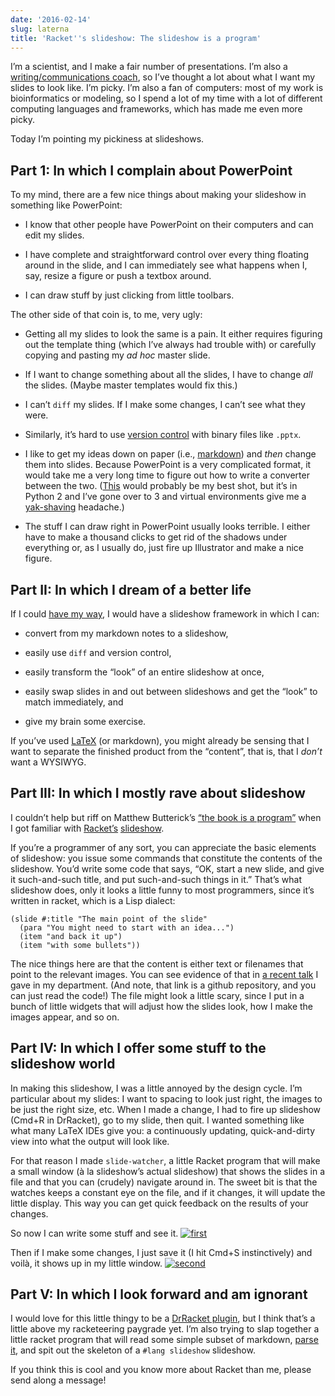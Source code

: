 ```yaml
---
date: '2016-02-14'
slug: laterna
title: 'Racket''s slideshow: The slideshow is a program'
---
```


I'm a scientist, and I make a fair number of presentations. I'm also a [writing/communications coach](https://be.mit.edu/communicationlab), so I've thought a lot about what I want my slides to look like. I'm picky. I'm also a fan of computers: most of my work is bioinformatics or modeling, so I spend a lot of my time with a lot of different computing languages and frameworks, which has made me even more picky.

Today I'm pointing my pickiness at slideshows.



## Part 1: In which I complain about PowerPoint



To my mind, there are a few nice things about making your slideshow in something like PowerPoint:





  * I know that other people have PowerPoint on their computers and can edit my slides.


  * I have complete and straightforward control over every thing floating around in the slide, and I can immediately see what happens when I, say, resize a figure or push a textbox around.


  * I can draw stuff by just clicking from little toolbars.



The other side of that coin is, to me, very ugly:



  * Getting all my slides to look the same is a pain. It either requires figuring out the template thing (which I've always had trouble with) or carefully copying and pasting my _ad hoc_ master slide.


  * If I want to change something about all the slides, I have to change _all_ the slides. (Maybe master templates would fix this.)


  * I can't `diff` my slides. If I make some changes, I can't see what they were.


  * Similarly, it's hard to use [version control](http://git-scm.com/book/en/v2/Getting-Started-About-Version-Control) with binary files like `.pptx`.


  * I like to get my ideas down on paper (i.e., [markdown](http://five.squarespace.com/display/ShowHelp?section=Markdown)) and _then_ change them into slides. Because PowerPoint is a very complicated format, it would take me a very long time to figure out how to write a converter between the two. ([This](https://python-pptx.readthedocs.org/en/latest/) would probably be my best shot, but it's in Python 2 and I've gone over to 3 and virtual environments give me a [yak-shaving](http://projects.csail.mit.edu/gsb/old-archive/gsb-archive/gsb2000-02-11.html) headache.)


  * The stuff I can draw right in PowerPoint usually looks terrible. I either have to make a thousand clicks to get rid of the shadows under everything or, as I usually do, just fire up Illustrator and make a nice figure.





## Part II: In which I dream of a better life



If I could [have my way](https://en.wikipedia.org/wiki/Samson_and_Delilah_(song)), I would have a slideshow framework in which I can:





  * convert from my markdown notes to a slideshow,


  * easily use `diff` and version control,


  * easily transform the "look" of an entire slideshow at once,


  * easily swap slides in and out between slideshows and get the "look" to match immediately, and


  * give my brain some exercise.



If you've used [LaTeX](https://en.wikipedia.org/wiki/LaTeX) (or markdown), you might already be sensing that I want to separate the finished product from the "content", that is, that I _don't_ want a WYSIWYG.



## Part III: In which I mostly rave about slideshow



I couldn't help but riff on Matthew Butterick's ["the book is a program"](http://docs.racket-lang.org/pollen/) when I got familiar with [Racket's](https://racket-lang.org/) [slideshow](http://docs.racket-lang.org/slideshow/).

If you're a programmer of any sort, you can appreciate the basic elements of slideshow: you issue some commands that constitute the contents of the slideshow. You'd write some code that says, "OK, start a new slide, and give it such-and-such title, and put such-and-such things in it." That's what slideshow does, only it looks a little funny to most programmers, since it's written in racket, which is a Lisp dialect:



    (slide #:title "The main point of the slide"
      (para "You might need to start with an idea...")
      (item "and back it up")
      (item "with some bullets"))



The nice things here are that the content is either text or filenames that point to the relevant images. You can see evidence of that in [a recent talk](https://github.mit.edu/swo/bats-2016) I gave in my department. (And note, that link is a github repository, and you can just read the code!) The file might look a little scary, since I put in a bunch of little widgets that will adjust how the slides look, how I make the images appear, and so on.



## Part IV: In which I offer some stuff to the slideshow world



In making this slideshow, I was a little annoyed by the design cycle. I'm particular about my slides: I want to spacing to look just right, the images to be just the right size, etc. When I made a change, I had to fire up slideshow (Cmd+R in DrRacket), go to my slide, then quit. I wanted something like what many LaTeX IDEs give you: a continuously updating, quick-and-dirty view into what the output will look like.

For that reason I made `slide-watcher`, a little Racket program that will make a small window (à la slideshow's actual slideshow) that shows the slides in a file and that you can (crudely) navigate around in. The sweet bit is that the watches keeps a constant eye on the file, and if it changes, it will update the little display. This way you can get quick feedback on the results of your changes.

So now I can write some stuff and see it.
[![first](http://scottolesen.com/wp-content/uploads/2016/02/first-300x131.png)](http://scottolesen.com/wp-content/uploads/2016/02/first.png)

Then if I make some changes, I just save it (I hit Cmd+S instinctively) and voilà, it shows up in my little window.
[![second](http://scottolesen.com/wp-content/uploads/2016/02/second-300x131.png)](http://scottolesen.com/wp-content/uploads/2016/02/second.png)



## Part V: In which I look forward and am ignorant



I would love for this little thingy to be a [DrRacket plugin](http://docs.racket-lang.org/tools/), but I think that's a little above my racketeering paygrade yet. I'm also trying to slap together a little racket program that will read some simple subset of markdown, [parse it](https://github.com/greghendershott/markdown), and spit out the skeleton of a `#lang slideshow` slideshow.

If you think this is cool and you know more about Racket than me, please send along a message!